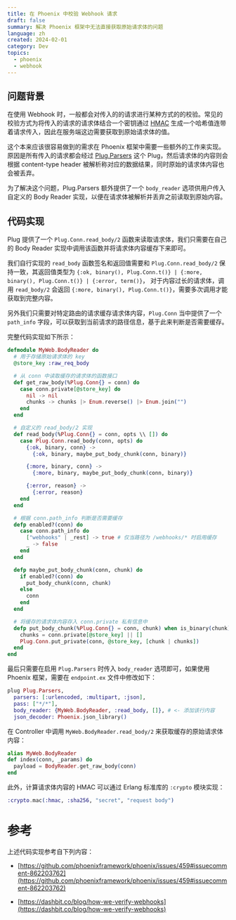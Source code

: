 ```yaml
---
title: 在 Phoenix 中校验 Webhook 请求
draft: false
summary: 解决 Phoenix 框架中无法直接获取原始请求体的问题
language: zh
created: 2024-02-01
category: Dev
topics:
  - phoenix
  - webhook
---
```

## 问题背景

在使用 Webhook 时，一般都会对传入的的请求进行某种方式的的校验。常见的校验方式为将传入的请求的请求体结合一个密钥通过 [HMAC](https://en.wikipedia.org/wiki/HMAC) 生成一个哈希值连带着请求传入，因此在服务端这边需要获取到原始请求体的值。

这个本来应该很容易做到的需求在 Phoenix 框架中需要一些额外的工作来实现。原因是所有传入的请求都会经过 [Plug.Parsers](https://hexdocs.pm/plug/Plug.Parsers.html) 这个 Plug，然后请求体的内容则会根据 content-type header 被解析称对应的数据结果，同时原始的请求体内容也会被丢弃。

为了解决这个问题，Plug.Parsers 额外提供了一个 `body_reader` 选项供用户传入自定义的 Body Reader 实现，以便在请求体被解析并丢弃之前读取到原始内容。

## 代码实现

Plug 提供了一个 `Plug.Conn.read_body/2` 函数来读取请求体，我们只需要在自己的 Body Reader 实现中调用该函数并将请求体内容缓存下来即可。

我们自行实现的 `read_body` 函数签名和返回值需要和 `Plug.Conn.read_body/2` 保持一致，其返回值类型为 `{:ok, binary(), Plug.Conn.t()} | {:more, binary(), Plug.Conn.t()} | {:error, term()}`， 对于内容过长的请求体，调用 `read_body/2` 会返回 `{:more, binary(), Plug.Conn.t()}`，需要多次调用才能获取到完整内容。

另外我们只需要对特定路由的请求缓存请求体内容，`Plug.Conn` 当中提供了一个 `path_info` 字段，可以获取到当前请求的路径信息，基于此来判断是否需要缓存。

完整代码实现如下所示：

```elixir
defmodule MyWeb.BodyReader do
  # 用于存储原始请求体的 key
  @store_key :raw_req_body

  # 从 conn 中读取缓存的请求体的函数接口
  def get_raw_body(%Plug.Conn{} = conn) do
    case conn.private[@store_key] do
      nil -> nil
      chunks -> chunks |> Enum.reverse() |> Enum.join("")
    end
  end

  # 自定义的 read_body/2 实现
  def read_body(%Plug.Conn{} = conn, opts \\ []) do
    case Plug.Conn.read_body(conn, opts) do
      {:ok, binary, conn} ->
        {:ok, binary, maybe_put_body_chunk(conn, binary)}

      {:more, binary, conn} ->
        {:more, binary, maybe_put_body_chunk(conn, binary)}

      {:error, reason} ->
        {:error, reason}
    end
  end

  # 根据 conn.path_info 判断是否需要缓存
  defp enabled?(conn) do
    case conn.path_info do
      ["webhooks" | _rest] -> true # 仅当路径为 /webhooks/* 时启用缓存
      _ -> false
    end
  end

  defp maybe_put_body_chunk(conn, chunk) do
    if enabled?(conn) do
      put_body_chunk(conn, chunk)
    else
      conn
    end
  end

  # 将缓存的请求体内容存入 conn.private 私有信息中
  defp put_body_chunk(%Plug.Conn{} = conn, chunk) when is_binary(chunk) do
    chunks = conn.private[@store_key] || []
    Plug.Conn.put_private(conn, @store_key, [chunk | chunks])
  end
end
```

最后只需要在启用 `Plug.Parsers` 时传入 `body_reader` 选项即可，如果使用 Phoenix 框架，需要在 `endpoint.ex` 文件中修改如下：

```elixir
plug Plug.Parsers,
  parsers: [:urlencoded, :multipart, :json],
  pass: ["*/*"],
  body_reader: {MyWeb.BodyReader, :read_body, []}, # <- 添加该行内容
  json_decoder: Phoenix.json_library()
```

在 Controller 中调用 `MyWeb.BodyReader.read_body/2` 来获取缓存的原始请求体内容：

```elixir
alias MyWeb.BodyReader
def index(conn, _params) do
  payload = BodyReader.get_raw_body(conn)
end
```

此外，计算请求体内容的 HMAC 可以通过 Erlang 标准库的 `:crypto` 模块实现：

```elixir
:crypto.mac(:hmac, :sha256, "secret", "request body")
```

# 参考

上述代码实现参考自下列内容：

* [https://github.com/phoenixframework/phoenix/issues/459#issuecomment-862203762](https://github.com/phoenixframework/phoenix/issues/459#issuecomment-862203762)

* [https://dashbit.co/blog/how-we-verify-webhooks](https://dashbit.co/blog/how-we-verify-webhooks)
